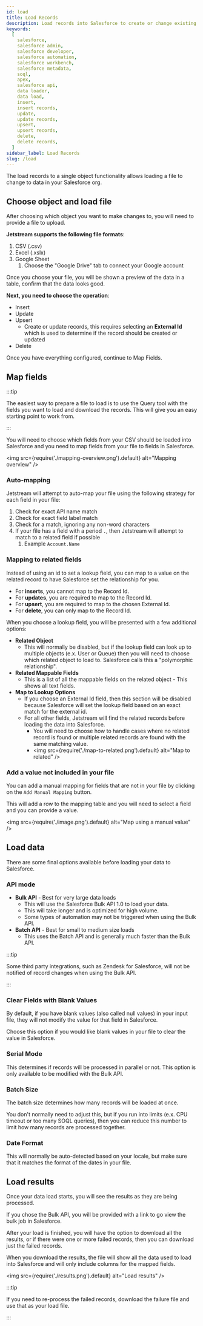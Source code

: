 ```yaml
---
id: load
title: Load Records
description: Load records into Salesforce to create or change existing records using Jetstream's advanced and easy to use data loader.
keywords:
  [
    salesforce,
    salesforce admin,
    salesforce developer,
    salesforce automation,
    salesforce workbench,
    salesforce metadata,
    soql,
    apex,
    salesforce api,
    data loader,
    data load,
    insert,
    insert records,
    update,
    update records,
    upsert,
    upsert records,
    delete,
    delete records,
  ]
sidebar_label: Load Records
slug: /load
---
```


The load records to a single object functionality allows loading a file to change to data in your Salesforce org.

## Choose object and load file

After choosing which object you want to make changes to, you will need to provide a file to upload.

**Jetstream supports the following file formats**:

1. CSV (.csv)
2. Excel (.xslx)
3. Google Sheet
   1. Choose the "Google Drive" tab to connect your Google account

Once you choose your file, you will be shown a preview of the data in a table, confirm that the data looks good.

**Next, you need to choose the operation**:

- Insert
- Update
- Upsert
  - Create or update records, this requires selecting an **External Id** which is used to determine if the record should be created or updated
- Delete

Once you have everything configured, continue to Map Fields.

## Map fields

:::tip

The easiest way to prepare a file to load is to use the Query tool with the fields you want to load and download the records. This will give you an easy starting point to work from.

:::

You will need to choose which fields from your CSV should be loaded into Salesforce and you need to map fields from your file to fields in Salesforce.

<img src={require('./mapping-overview.png').default} alt="Mapping overview" />

### Auto-mapping

Jetstream will attempt to auto-map your file using the following strategy for each field in your file:

1. Check for exact API name match
2. Check for exact field label match
3. Check for a match, ignoring any non-word characters
4. If your file has a field with a period `.`, then Jetstream will attempt to match to a related field if possible
   1. Example `Account.Name`

### Mapping to related fields

Instead of using an id to set a lookup field, you can map to a value on the related record to have Salesforce set the relationship for you.

- For **inserts**, you cannot map to the Record Id.
- For **updates**, you are required to map to the Record Id.
- For **upsert**, you are required to map to the chosen External Id.
- For **delete**, you can only map to the Record Id.

When you choose a lookup field, you will be presented with a few additional options:

- **Related Object**
  - This will normally be disabled, but if the lookup field can look up to multiple objects (e.x. User or Queue) then you will need to choose which related object to load to. Salesforce calls this a "polymorphic relationship".
- **Related Mappable Fields**
  - This is a list of all the mappable fields on the related object - This shows all text fields.
- **Map to Lookup Options**
  - If you choose an External Id field, then this section will be disabled because Salesforce will set the lookup field based on an exact match for the external id.
  - For all other fields, Jetstream will find the related records before loading the data into Salesforce.
    - You will need to choose how to handle cases where no related record is found or multiple related records are found with the same matching value.
    - <img src={require('./map-to-related.png').default} alt="Map to related" />

### Add a value not included in your file

You can add a manual mapping for fields that are not in your file by clicking on the `Add Manual Mapping` button.

This will add a row to the mapping table and you will need to select a field and you can provide a value.

<img src={require('./image.png').default} alt="Map using a manual value" />

## Load data

There are some final options available before loading your data to Salesforce.

### API mode

- **Bulk API** - Best for very large data loads
  - This will use the Salesforce Bulk API 1.0 to load your data.
  - This will take longer and is optimized for high volume.
  - Some types of automation may not be triggered when using the Bulk API.
- **Batch API** - Best for small to medium size loads
  - This uses the Batch API and is generally much faster than the Bulk API.

:::tip

Some third party integrations, such as Zendesk for Salesforce, will not be notified of record changes when using the Bulk API.

:::

### Clear Fields with Blank Values

By default, if you have blank values (also called null values) in your input file, they will not modify the value for that field in Salesforce.

Choose this option if you would like blank values in your file to clear the value in Salesforce.

### Serial Mode

This determines if records will be processed in parallel or not. This option is only available to be modified with the Bulk API.

### Batch Size

The batch size determines how many records will be loaded at once.

You don't normally need to adjust this, but if you run into limits (e.x. CPU timeout or too many SOQL queries), then you can reduce this number to limit how many records are processed together.

### Date Format

This will normally be auto-detected based on your locale, but make sure that it matches the format of the dates in your file.

## Load results

Once your data load starts, you will see the results as they are being processed.

If you chose the Bulk API, you will be provided with a link to go view the bulk job in Salesforce.

After your load is finished, you will have the option to download all the results, or if there were one or more failed records, then you can download just the failed records.

When you download the results, the file will show all the data used to load into Salesforce and will only include columns for the mapped fields.

<img src={require('./results.png').default} alt="Load results" />

:::tip

If you need to re-process the failed records, download the failure file and use that as your load file.

:::
